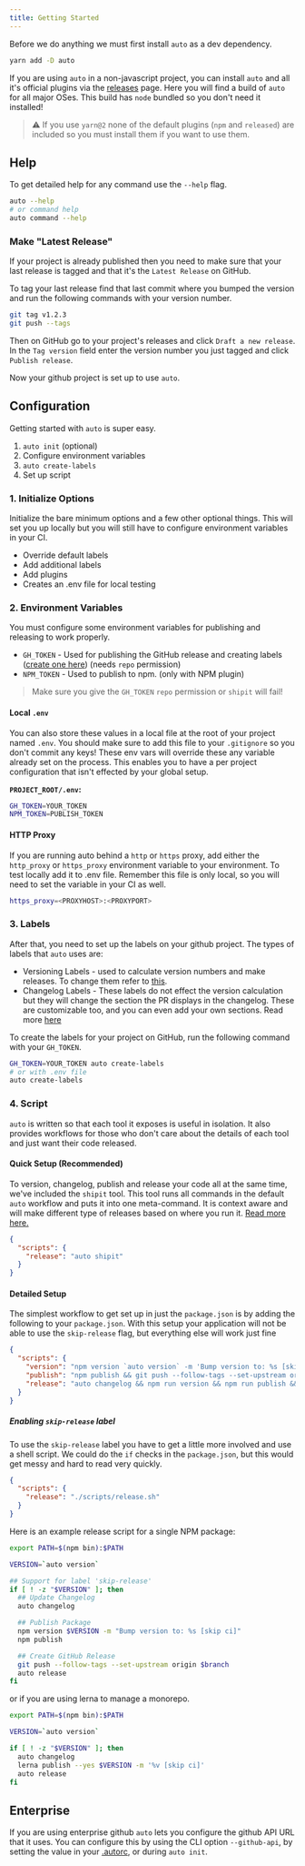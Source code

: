 ```yaml
---
title: Getting Started
---
```


Before we do anything we must first install `auto` as a dev dependency.

```bash
yarn add -D auto
```

If you are using `auto` in a non-javascript project, you can install `auto` and all it's official plugins via the [releases](https://github.com/intuit/auto/releases) page. Here you will find a build of `auto` for all major OSes. This build has `node` bundled so you don't need it installed!

> :warning: If you use `yarn@2` none of the default plugins (`npm` and `released`) are included so you must install them if you want to use them.

## Help

To get detailed help for any command use the `--help` flag.

```bash
auto --help
# or command help
auto command --help
```

### Make "Latest Release"

If your project is already published then you need to make sure that your last release is tagged and that it's the `Latest Release` on GitHub.

To tag your last release find that last commit where you bumped the version and run the following commands with your version number.

```bash
git tag v1.2.3
git push --tags
```

Then on GitHub go to your project's releases and click `Draft a new release`. In the `Tag version` field enter the version number you just tagged and click `Publish release`.

Now your github project is set up to use `auto`.

## Configuration

Getting started with `auto` is super easy.

1. `auto init` (optional)
2. Configure environment variables
3. `auto create-labels`
4. Set up script

### 1. Initialize Options

Initialize the bare minimum options and a few other optional things.
This will set you up locally but you will still have to configure environment variables in your CI.

- Override default labels
- Add additional labels
- Add plugins
- Creates an .env file for local testing

### 2. Environment Variables

You must configure some environment variables for publishing and releasing to work properly.

- `GH_TOKEN` - Used for publishing the GitHub release and creating labels ([create one here](https://github.com/settings/tokens)) (needs `repo` permission)
- `NPM_TOKEN` - Used to publish to npm. (only with NPM plugin)

> Make sure you give the `GH_TOKEN` `repo` permission or `shipit` will fail!

#### Local `.env`

You can also store these values in a local file at the root of your project named `.env`. You should make sure to add this file to your `.gitignore` so you don't commit any keys! These env vars will override these any variable already set on the process. This enables you to have a per project configuration that isn't effected by your global setup.

**`PROJECT_ROOT/.env`:**

```bash
GH_TOKEN=YOUR_TOKEN
NPM_TOKEN=PUBLISH_TOKEN
```

#### HTTP Proxy

If you are running auto behind a `http` or `https` proxy, add either the `http_proxy` or `https_proxy` environment variable to your environment. To test locally add it to .env file. Remember this file is only local, so you will need to set the variable in your CI as well.

```bash
https_proxy=<PROXYHOST>:<PROXYPORT>
```

### 3. Labels

After that, you need to set up the labels on your github project. The types of labels that `auto` uses are:

- Versioning Labels - used to calculate version numbers and make releases. To change them refer to [this](../configuration/autorc#labels).
- Changelog Labels - These labels do not effect the version calculation but they will change the section the PR displays in the changelog. These are customizable too, and you can even add your own sections. Read more [here](../configuration/autorc#changelog-titles)

To create the labels for your project on GitHub, run the following command with your `GH_TOKEN`.

```bash
GH_TOKEN=YOUR_TOKEN auto create-labels
# or with .env file
auto create-labels
```

### 4. Script

`auto` is written so that each tool it exposes is useful in isolation. It also provides workflows for those who don't care about the details of each tool and just want their code released.

#### Quick Setup (Recommended)

To version, changelog, publish and release your code all at the same time, we've included the `shipit` tool.
This tool runs all commands in the default `auto` workflow and puts it into one meta-command.
It is context aware and will make different type of releases based on where you run it.
[Read more here.](../generated/shipit)

```json
{
  "scripts": {
    "release": "auto shipit"
  }
}
```

#### Detailed Setup

The simplest workflow to get set up in just the `package.json` is by adding the following to your `package.json`. With this setup your application will not be able to use the `skip-release` flag, but everything else will work just fine

```json
{
  "scripts": {
    "version": "npm version `auto version` -m 'Bump version to: %s [skip ci]'",
    "publish": "npm publish && git push --follow-tags --set-upstream origin $branch",
    "release": "auto changelog && npm run version && npm run publish && auto release"
  }
}
```

##### Enabling `skip-release` label

To use the `skip-release` label you have to get a little more involved and use a shell script. We could do the `if` checks in the `package.json`, but this would get messy and hard to read very quickly.

```json
{
  "scripts": {
    "release": "./scripts/release.sh"
  }
}
```

Here is an example release script for a single NPM package:

```bash
export PATH=$(npm bin):$PATH

VERSION=`auto version`

## Support for label 'skip-release'
if [ ! -z "$VERSION" ]; then
  ## Update Changelog
  auto changelog

  ## Publish Package
  npm version $VERSION -m "Bump version to: %s [skip ci]"
  npm publish

  ## Create GitHub Release
  git push --follow-tags --set-upstream origin $branch
  auto release
fi
```

or if you are using lerna to manage a monorepo.

```bash
export PATH=$(npm bin):$PATH

VERSION=`auto version`

if [ ! -z "$VERSION" ]; then
  auto changelog
  lerna publish --yes $VERSION -m '%v [skip ci]'
  auto release
fi
```

## Enterprise

If you are using enterprise github `auto` lets you configure the github API URL that it uses. You can configure this by using the CLI option `--github-api`, by setting the value in your [.autorc](../configuration/autorc#githubapi), or during `auto init`.
